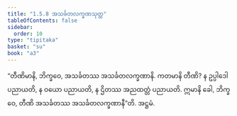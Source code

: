 ```yaml
---
title: "1.5.8 အသင်္ခတလက္ခဏသုတ္တ"
tableOfContents: false
sidebar:
  order: 10
type: "tipitaka"
basket: "su"
book: "a3"
---
```



<DynamicBreadcrumb />

<Division number="48" book="a3">

<Paragraph number="290" book="a3">
“တီဏိမာနိ, ဘိက္ခဝေ, အသင်္ခတဿ အသင်္ခတလက္ခဏာနိ. ကတမာနိ တီဏိ? န ဥပ္ပါဒေါ ပညာယတိ, န ဝယော ပညာယတိ, န ဌိတဿ အညထတ္တံ ပညာယတိ. ဣမာနိ ခေါ, ဘိက္ခဝေ, တီဏိ အသင်္ခတဿ အသင်္ခတလက္ခဏာနီ”တိ.

</Paragraph>
</Division>

<Paragraph number="291" type="center" book="a3">
အဋ္ဌမံ.
</Paragraph>